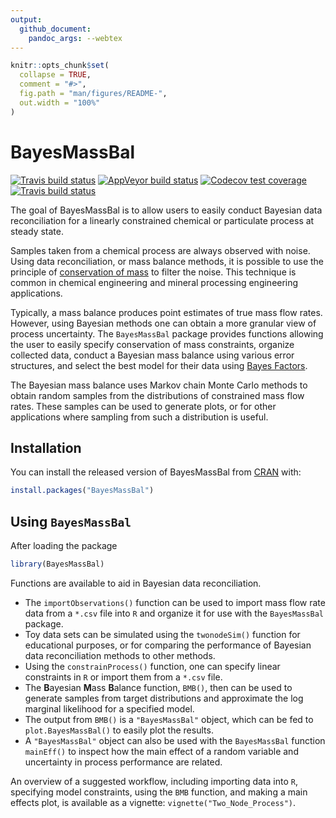 ```yaml
---
output: 
  github_document:
    pandoc_args: --webtex
---
```


<!-- README.md is generated from README.Rmd. Please edit that file -->

```r
knitr::opts_chunk$set(
  collapse = TRUE,
  comment = "#>",
  fig.path = "man/figures/README-",
  out.width = "100%"
)
```
# BayesMassBal

<!-- badges: start -->
[![Travis build status](https://travis-ci.org/skoermer/BayesMassBal.svg?branch=master)](https://travis-ci.org/skoermer/BayesMassBal)
[![AppVeyor build status](https://ci.appveyor.com/api/projects/status/github/skoermer/BayesMassBal?branch=master&svg=true)](https://ci.appveyor.com/project/skoermer/BayesMassBal)
[![Codecov test coverage](https://codecov.io/gh/skoermer/BayesMassBal/branch/master/graph/badge.svg)](https://codecov.io/gh/skoermer/BayesMassBal?branch=master)
[![Travis build status](https://travis-ci.com/skoermer/BayesMassBal.svg?branch=master)](https://travis-ci.com/skoermer/BayesMassBal)
<!-- badges: end -->

The goal of BayesMassBal is to allow users to easily conduct Bayesian data reconciliation for a linearly constrained chemical or particulate process at steady state.  

Samples taken from a chemical process are always observed with noise.  Using data reconciliation, or mass balance methods, it is possible to use the principle of [conservation of mass](https://en.wikipedia.org/wiki/Conservation_of_mass) to filter the noise. This technique is common in chemical engineering and mineral processing engineering applications.

Typically, a mass balance produces point estimates of true mass flow rates.  However, using Bayesian methods one can obtain a more granular view of process uncertainty.  The `BayesMassBal` package provides functions allowing the user to easily specify conservation of mass constraints, organize collected data, conduct a Bayesian mass balance using various error structures, and select the best model for their data using [Bayes Factors](https://en.wikipedia.org/wiki/Bayes_factor).

The Bayesian mass balance uses Markov chain Monte Carlo methods to obtain random samples from the distributions of constrained mass flow rates.  These samples can be used to generate plots, or for other applications where sampling from such a distribution is useful.

## Installation

You can install the released version of BayesMassBal from [CRAN](https://CRAN.R-project.org) with:

``` r
install.packages("BayesMassBal")
```

## Using `BayesMassBal`

After loading the package

```r
library(BayesMassBal)
```

Functions are available to aid in Bayesian data reconciliation.

* The `importObservations()` function can be used to import mass flow rate data from a `*.csv` file into `R` and organize it for use with the `BayesMassBal` package.
* Toy data sets can be simulated using the `twonodeSim()` function for educational purposes, or for comparing the performance of Bayesian data reconciliation methods to other methods.
* Using the `constrainProcess()` function, one can specify linear constraints in `R` or import them from a `*.csv` file.
* The **B**ayesian **M**ass **B**alance function, `BMB()`, then can be used to generate samples from target distributions and approximate the log marginal likelihood for a specified model.  
* The output from `BMB()` is a `"BayesMassBal"` object, which can be fed to `plot.BayesMassBal()` to easily plot the results.
*  A `"BayesMassBal"` object can also be used with the `BayesMassBal` function `mainEff()` to inspect how the main effect of a random variable and uncertainty in process performance are related.

An overview of a suggested workflow, including importing data into `R`, specifying model constraints, using the `BMB` function, and making a main effects plot, is available as a vignette: `vignette("Two_Node_Process")`.
